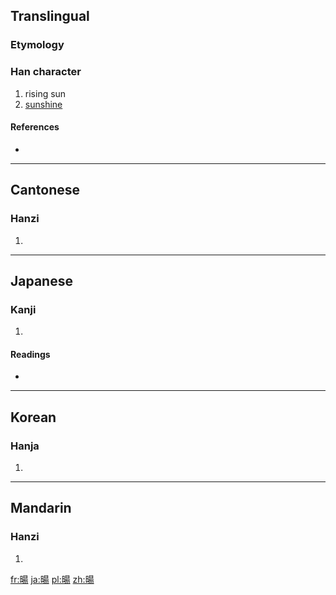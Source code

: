 {{also|旸}}
==Translingual==

===Etymology===
{{Han compound|日|昜|c1=s|c2=p|t1=sun|ls=psc}}

===Han character===
{{Han char|rn=72|rad=日|as=09|sn=13|four=6602<sub>7</sub>|canj=日日一竹 (AAMH)|ids=⿰[[日]][[昜]]}}

# rising sun
# [[sunshine]]

====References====
* {{Han ref|kx=0498.280|dkj=14066|dj=0867.010|hdz=21523.090|uh=6698|ud=26264|bh=B77A|bd=46970}}

----

==Cantonese==

===Hanzi===
{{yue-hanzi|jyut=|y=yeung4|sim=旸}}

# {{defn|lang=yue|sort=日09}}

----

==Japanese==

===Kanji===
{{ja-kanji|grade=|rs=日09}}

# {{defn|lang=ja|sort=日09}}

====Readings====
* {{ja-readings|on=[[よう]] (yō)|kun=[[ひので]] (hinode), [[あきらか]] (akiraka), [[はれる]] (hareru)}}

----

==Korean==

===Hanja===
{{ko-hanja|hangeul=양|eumhun=|rv=yang|mr=yang|y=yang}}

# {{defn|lang=ko|sort=日09}}

----

==Mandarin==

===Hanzi===
{{cmn-hanzi|sim=旸|pin=[[yáng]] ([[yang2]])|wg=yang<sup>2</sup>}}

# {{defn|lang=cmn|sort=日09}}

[[fr:暘]]
[[ja:暘]]
[[pl:暘]]
[[zh:暘]]